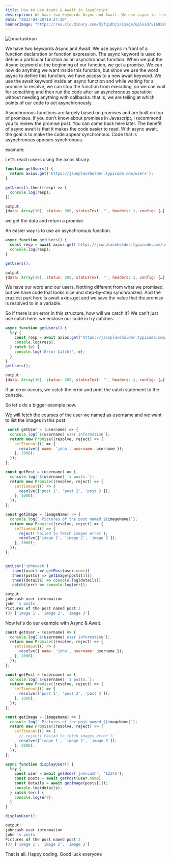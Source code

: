 ```yaml
---
title: How to Use Async & Await in JavaScript
description: We have two keywords Async and Await. We use async in front of a function declaration or function expression. The async keyword is used to define 
date: "2023-04-20T19:27:20"
bannerImage: "https://res.cloudinary.com/djfqidbj1/image/upload/v1682008054/o7eslkryyzknafyamsk0.jpg"
---
```


<img className="w-full rounded-xl" src="https://res.cloudinary.com/djfqidbj1/image/upload/v1682008054/o7eslkryyzknafyamsk0.jpg" alt="onurtaskiran" />

We have two keywords Async and Await. We use async in front of a function declaration or function expression. The async keyword is used to define a particular function as an asynchronous function. When we put the Async keyword at the beginning of our function, we get a promise. We can now do anything we want inside this function, but since we use the word async to define this function, we have access to a new await keyword. We use the await keyword inside an async function and while waiting for a promise to resolve, we can stop the function from executing, so we can wait for something and then run the code after an asynchronous operation without needing anything with callbacks. that is, we are telling at which points of our code to act asynchronously.

Asynchronous functions are largely based on promises and are built on top of promises. If you don't know about promises in Javascript, I recommend you to review the promise post. You can come back here later. The benefit of async await is that it makes the code easier to read. With async await, the goal is to make the code appear synchronous. Code that is asynchronous appears synchronous.

example:

Let's reach users using the axios library.

```javascript
function getUsers() {
  return axios.get('https://jsonplaceholder.typicode.com/users');
}

getUsers().then((resp) => {
  console.log(resp);
});
```
```javascript
output: 
{data: Array(10), status: 200, statusText: '', headers: i, config: {…}, …}
```

we get the data and return a promise.

An easier way is to use an asynchronous function.

```javascript
async function getUsers() {
  const resp = await axios.get('https://jsonplaceholder.typicode.com/users');
  console.log(resp);
}

getUsers(); 
```
```javascript
output: 
{data: Array(10), status: 200, statusText: '', headers: i, config: {…}, …}
```

We have our word and our users. Nothing different from what we promised. but we have code that looks nice and step-by-step synchronized. And the craziest part here is await axios.get and we save the value that the promise is resolved to in a variable.

So if there is an error in this structure, how will we catch it? We can't just use catch here. we enclose our code in try catches.

```javascript
async function getUsers() {
  try {
    const resp = await axios.get('https://jsonplaceholder.typicode.com/users');
    console.log(resp);
  } catch (e) {
    console.log('Error Catch!', e);
  }
}
getUsers();
```
```javascript
output: 
{data: Array(10), status: 200, statusText: '', headers: i, config: {…}, …}
```

If an error occurs, we catch the error and print the catch statement to the console.

So let's do a bigger example now.

We will fetch the courses of the user we named as username and we want to list the images in this post

```javascript
 const getUser = (username) => {
  console.log(`${username} user information`);
  return new Promise((resolve, reject) => {
    setTimeout(() => {
      resolve({ name: 'john', username: username });
    }, 2000);
  });
};

const getPost = (username) => {
  console.log(`${username} 's posts.`);
  return new Promise((resolve, reject) => {
    setTimeout(() => {
      resolve(['post 1', 'post 2', 'post 3']);
    }, 1000);
  });
};

const getImage = (imageName) => {
  console.log(` Pictures of the post named ${imageName}`);
  return new Promise((resolve, reject) => {
    setTimeout(() => {
      reject('Failed to fetch images error');
      resolve(['image 1', 'image 2', 'image 3']);
    }, 2000);
  });
};


getUser('johncash')
  .then((user) => getPost(user.name))
  .then((posts) => getImage(posts[1]))
  .then((details) => console.log(details))
  .catch((err) => console.log(err));
```
```javascript
output:
johncash user information
john 's posts.
Pictures of the post named post 2
(3) ['image 1', 'image 2', 'image 3']
```

Now let's do our example with Async & Await.
```javascript
const getUser = (username) => {
  console.log(`${username} user information`);
  return new Promise((resolve, reject) => {
    setTimeout(() => {
      resolve({ name: 'john', username: username });
    }, 2000);
  });
};

const getPost = (username) => {
  console.log(`${username} 's posts.`);
  return new Promise((resolve, reject) => {
    setTimeout(() => {
      resolve(['post 1', 'post 2', 'post 3']);
    }, 1000);
  });
};

const getImage = (imageName) => {
  console.log(` Pictures of the post named ${imageName}`);
  return new Promise((resolve, reject) => {
    setTimeout(() => {
      // reject('Failed to fetch images error');
      resolve(['image 1', 'image 2', 'image 3']);
    }, 2000);
  });
};

async function displayUser() {
  try {
    const user = await getUser('johncash', '12345');
    const posts = await getPost(user.name);
    const details = await getImage(posts[1]);
    console.log(details);
  } catch (err) {
    console.log(err);
  }
}

displayUser();
```
```javascript
output:
johncash user information
john 's posts.
Pictures of the post named post 2
(3) ['image 1', 'image 2', 'image 3']
```

That is all. Happy coding. Good luck everyone